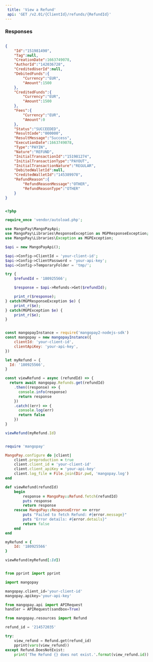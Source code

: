 ```yaml
---  
 title: 'View a Refund'  
 api: 'GET /v2.01/{ClientId}/refunds/{RefundId}'  
---  
```


  

### Responses  

<AccordionGroup><Accordion title="200 ">  

<IdResponse />  

<TagResponse />  

<CreationDateResponse />  

<AuthorId3Response />  

<CreditedUserIdResponse />  

<DebitedFunds5Response />  

<CreditedFunds5Response />  

<Fees9Response />  

<Status2Response />  

<ResultCodeResponse />  

<ResultMessageResponse />  

<ExecutionDateResponse />  

<TypeResponse />  

<NatureResponse />  

<InitialTransactionId1Response />  

<InitialTransactionType1Response />  

<InitialTransactionNature1Response />  

<DebitedWalletIdResponse />  

<CreditedWalletIdResponse />  

<RefundReasonResponse /></Accordion></AccordionGroup>  

<ResponseExample>  

```json 200   

{
    "Id":"151981490",
    "Tag":null,
    "CreationDate":1663749078,
    "AuthorId":"142036728",
    "CreditedUserId":null,
    "DebitedFunds":{
        "Currency":"EUR",
        "Amount":1500
    },
    "CreditedFunds":{
        "Currency":"EUR",
        "Amount":1500
    },
    "Fees":{
        "Currency":"EUR",
        "Amount":0
    },
    "Status":"SUCCEEDED",
    "ResultCode":"000000",
    "ResultMessage":"Success",
    "ExecutionDate":1663749078,
    "Type":"PAYIN",
    "Nature":"REFUND",
    "InitialTransactionId":"151981274",
    "InitialTransactionType":"PAYOUT",
    "InitialTransactionNature":"REGULAR",
    "DebitedWalletId":null,
    "CreditedWalletId":"145389978",
    "RefundReason":{
        "RefundReasonMessage":"OTHER",
        "RefundReasonType":"OTHER"
    }
}  

 ```  

</ResponseExample>  

<RequestExample>  
  
```php PHP  

<?php 

require_once 'vendor/autoload.php';

use MangoPay\MangoPayApi;
use MangoPay\Libraries\ResponseException as MGPResponseException;
use MangoPay\Libraries\Exception as MGPException;

$api = new MangoPayApi();

$api->Config->ClientId = 'your-client-id';
$api->Config->ClientPassword = 'your-api-key';
$api->Config->TemporaryFolder = 'tmp/';

try {
    $refundId = '180925566';

    $response = $api->Refunds->Get($refundId);

    print_r($response);
} catch(MGPResponseException $e) {
    print_r($e);
} catch(MGPException $e) {
    print_r($e);
}  
```  

  
```javascript NodeJS  

const mangopayInstance = require('mangopay2-nodejs-sdk')
const mangopay = new mangopayInstance({
    clientId: 'your-client-id',
    clientApiKey: 'your-api-key',
})

let myRefund = {
  Id: '180925566',
}

const viewRefund = async (refundId) => {
  return await mangopay.Refunds.get(refundId)
    .then((response) => {
      console.info(response)
      return response
    })
    .catch((err) => {
      console.log(err)
      return false
    })
}

viewRefund(myRefund.Id)  
```  

  
```ruby Ruby  

require 'mangopay'

MangoPay.configure do |client|
    client.preproduction = true
    client.client_id = 'your-client-id'
    client.client_apiKey = 'your-api-key'
    client.log_file = File.join(Dir.pwd, 'mangopay.log')
end

def viewRefund(refundId)
    begin
        response = MangoPay::Refund.fetch(refundId)
        puts response
        return response
    rescue MangoPay::ResponseError => error
        puts "Failed to fetch Refund: #{error.message}"
        puts "Error details: #{error.details}"
        return false
    end
end

myRefund = {
    Id: '180925566'
}

viewRefund(myRefund[:Id])  
```  

  
```python Python  

from pprint import pprint

import mangopay

mangopay.client_id='your-client-id'
mangopay.apikey='your-api-key'

from mangopay.api import APIRequest
handler = APIRequest(sandbox=True)

from mangopay.resources import Refund

refund_id = '214572035'

try:
    view_refund = Refund.get(refund_id)
    pprint(vars(view_refund))
except Refund.DoesNotExist:
    print('The Refund {} does not exist.'.format(view_refund.id))  
```  

  
</RequestExample>